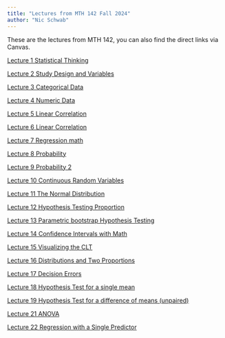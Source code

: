 ```yaml
---
title: "Lectures from MTH 142 Fall 2024"
author: "Nic Schwab"
---
```


These are the lectures from MTH 142, you can also find the direct links via Canvas. 

[Lecture 1 Statistical Thinking](lectures/day-1-statistical-thinking.html)

[Lecture 2 Study Design and Variables](lectures/2_sampling.qmd)

[Lecture 3 Categorical Data](/lectures/3_categorical_data.qmd)

[Lecture 4 Numeric Data](/lectures/4_Numeric_Data.qmd)

[Lecture 5 Linear Correlation](lectures/5_linear_regression_1_predictor.qmd)

[Lecture 6 Linear Correlation](lectures/6_Linear_regression_part_2.qmd)

[Lecture 7 Regression math](lectures/7_regression-by-hand.qmd)

[Lecture 8 Probability](lectures/8_Probability_1.qmd)

[Lecture 9 Probability 2](lectures/9_Probability_2.qmd)

[Lecture 10 Continuous Random Variables](lectures/10_continuous_rv.qmd)

[Lecture 11 The Normal Distribution](lectures/11_Normal_Dist.qmd)

[Lecture 12 Hypothesis Testing Proportion](lectures/12_hypothesis_test_prop.qmd)

[Lecture 13 Parametric bootstrap Hypothesis Testing](lectures/13_parametric_boot.qmd)

[Lecture 14 Confidence Intervals with Math](lectures/14__CI_prop_mathematically.qmd)

[Lecture 15 Visualizing the CLT](lectures/15_Reflection.qmd)

[Lecture 16 Distributions and Two Proportions](lectures/16_Two_Proportions.qmd)

[Lecture 17 Decision Errors](lectures/17_decision_error_tidying_up.qmd)

[Lecture 18 Hypothesis Test for a single mean](lectures/18_single_mean.qmd)

[Lecture 19 Hypothesis Test for a difference of means (unpaired)](lectures/19_diff-of-means.qmd)

[Lecture 21 ANOVA](lectures/21_ANOVA.qmd)

[Lecture 22 Regression with a Single Predictor](lectures/23_linear_regression.qmd)

<!-- [Lecture 23 Prof. Kurtz-Garcia](https://drive.google.com/file/d/1qBB3kJL0HJxSDSy2tWqqBDFLrtgn1YAC/view?usp=sharing) -->